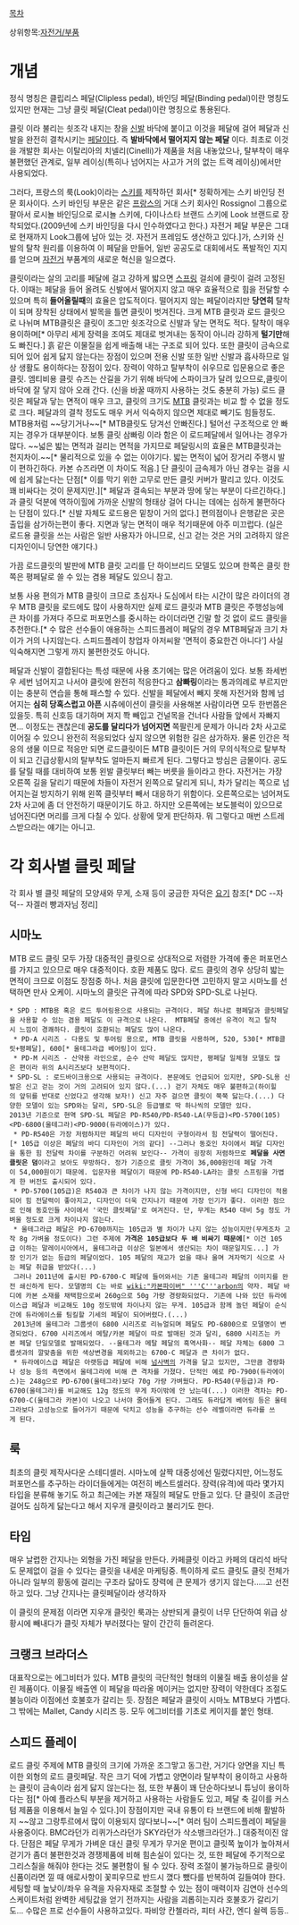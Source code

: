 [[목차]]

상위항목:[[자전거/부품]]

= 개념 =
정식 명칭은 클립리스 페달(Clipless pedal), 바인딩 페달(Binding pedal)이란 명칭도 있지만 현재는 그냥 클릿 페달(Cleat pedal)이란 명칭으로 통용된다.

클릿 이라 불리는 쇳조각 내지는 창을 [[신발]] 바닥에 붙이고 이것을 페달에 걸어 페달과 신발을 완전히 결착시키는 [[페달]]이다. 즉 '''발바닥에서 떨어지지 않는 페달''' 이다. 최초로 이것을 개발한 회사는 이탈리아의 치넬리(Cinelli)가 제품을 처음 내놓았으나, 탈부착이 매우 불편했던 관계로, 일부 레이싱(특히나 넘어지는 사고가 거의 없는 트랙 레이싱)에서만 사용되었다.

그러다, 프랑스의 룩(Look)이라는 [[스키]]를 제작하던 회사[* 정확하게는 스키 바인딩 전문 회사이다. 스키 바인딩 부문은 같은 [[프랑스]]의 거대 스키 회사인 Rossignol 그룹으로 팔아서 로시뇰 바인딩으로 로시뇰 스키에, 다이나스타 브랜드 스키에 Look 브랜드로 장착되었다.(2009년에 스키 바인딩을 다시 인수하였다고 한다.) 자전거 페달 부문은 그대로 현재까지 Look그룹에 남아 있는 것. 자전거 프레임도 생산하고 있다.]가, 스키와 신발의 탈착 원리를 이용하여 이 페달을 만들어, 일반 공공도로 대회에서도 폭발적인 지지를 얻으며 [[자전거]] 부품계의 새로운 혁신을 일으켰다.
 
클릿이라는 살의 고리를 페달에 걸고 강하게 밟으면 [[스프링]] 걸쇠에 클릿이 걸려 고정된다. 이때는 페달을 들어 올려도 신발에서 떨어지지 않고 매우 효율적으로 힘을 전달할 수 있으며 특히 '''들어올릴때'''의 효율은 압도적이다. 떨어지지 않는 페달이라지만 '''당연히''' 탈착이 되며 장착된 상태에서 발목을 틀면 클릿이 벗겨진다. 
크게 MTB 클릿과 로드 클릿으로 나뉘며 MTB클릿은 클릿이 조그만 쇳조각으로 신발과 닿는 면적도 적다. 탈착이 매우 용이하며[* 아무리 세게 장력을 조여도 제대로 벗겨내는 동작이 아니라 강하게 '''털기만'''해도 빠진다.] 흙 같은 이물질을 쉽게 배출해 내는 구조로 되어 있다. 또한 클릿이 금속으로 되어 있어 쉽게 닳지 않는다는 장점이 있으며 전용 신발 또한 일반 신발과 흡사하므로 일상 생활도 용이하다는 장점이 있다. 장력이 약하고 탈부착이 쉬우므로 입문용으로 좋은 클릿. 엠티비용 클릿 슈즈는 산길을 가기 위해 바닥에 스파이크가 달려 있으므로,클릿이 바닥에 잘 닿지 않아 오래 간다. (신을 바꿀 때까지 사용하는 것도 충분히 가능)
로드 클릿은 페달과 닿는 면적이 매우 크고, 클릿의 크기도 [[MTB]] 클릿과는 비교 할 수 없을 정도로 크다. 페달과의 결착 정도도 매우 커서 익숙하지 않으면 제대로 빼기도 힘들정도. MTB용처럼 ~~당기거나~~[* MTB클릿도 당겨선 안빠진다.] 털어선 구조적으로 안 빠지는 경우가 대부분이다. 보통 클릿 삼빠링 이라 함은 이 로드페달에서 일어나는 경우가 많다. ~~넓은 밟는 면적과 걸리는 면적을 가지므로 페달링시의 효율은 MTB클릿과는 천지차이.~~[* 물리적으로 있을 수 없는 이야기다. 밟는 면적이 넓어 장거리 주행시 발이 편하긴하다. 카본 슈즈라면 이 차이도 적음.] 단 클릿이 금속제가 아닌 경우는 걸을 시에 쉽게 닳는다는 단점[* 이를 막기 위한 고무로 만든 클릿 커버가 팔리고 있다. 이것도 꽤 비싸다는 것이 문제지만.][* 페달과 결속되는 부분과 땅에 닿는 부분이 다르긴하다.]과 클릿 덕분에 역하이힐에 가까운 신발의 형태상 걸어 다니는 데에는 심하게 불편하다는 단점이 있다.[* 신발 자체도 로드용은 밑창이 거의 없다.] 편의점이나 은행같은 곳은 출입을 삼가하는편이 좋다. 지면과 닿는 면적이 매우 적기때문에 아주 미끄럽다. (실은 로드용 클릿을 쓰는 사람은 일반 사용자가 아니므로, 신고 걷는 것은 거의 고려하지 않은 디자인이니 당연한 얘기다.)

가끔 로드클릿의 발판에 MTB 클릿 고리를 단 하이브리드 모델도 있으며 한쪽은 클릿 한쪽은 평페달로 쓸 수 있는 겸용 페달도 있으니 참고.

보통 사용 편의가 MTB 클릿이 크므로 초심자나 도심에서 타는 시간이 많은 라이더의 경우 MTB 클릿을 로드에도 많이 사용하지만 실제 로드 클릿과 MTB 클릿은 주행성능에 큰 차이를 가져다 주므로 퍼포먼스를 중시하는 라이더라면 긴말 할 것 없이 로드 클릿을 추천한다.[* 수 많은 선수들이 애용하는 스피드플레이 페달의 경우 MTB페달과 크기 차이가 거의 나지않는다. 스피드플레이 창업자 아저씨왈 '면적이 중요한건 아니다'] 사실 익숙해지면 그렇게 까지 불편한것도 아니다.

페달과 신발이 결합된다는 특성 때문에 사용 초기에는 많은 어려움이 있다. 보통 좌세번 우 세번 넘어지고 나서야 클릿에 완전히 적응한다고 '''삼빠링'''이라는 통과의례로 부르지만 이는 충분히 연습을 통해 패스할 수 있다. 신발을 페달에서 빼지 못해 자전거와 함께 넘어지는 '''심히 당혹스럽고 아픈''' 시츄에이션이 클릿을 사용해본 사람이라면 모두 한번쯤은 있을듯. 특히 신호등 대기하며 져지 쫙 빼입고 건널목을 건너다 사람들 앞에서 자빠지면...  이정도는 괜찮은데 '''공도를 달리다가 넘어지면''' 쪽팔린게 문제가 아니라 2차 사고로 이어질 수 있으니 완전히 적응되었다 싶지 않으면 위험한 길은 삼가하자. 물론 인간은 적응의 생물 이므로 적응만 되면 로드클릿이든 MTB 클릿이든 거의 무의식적으로 탈부착이 되고 긴급상황시의 탈부착도 얼마든지 빠르게 된다. 그렇다고 방심은 금물이다.
공도를 달릴 때를 대비하여 보통 왼발 클릿부터 빼는 버릇을 들이라고 한다. 자전거는 가장 오른쪽 길을 달리기 때문에 차들이 자전거 왼쪽으로 달리게 되니, 차가 달리는 쪽으로 넘어지는걸 방지하기 위해 왼쪽 클릿부터 빼서 대응하기 위함이다. 오른쪽으로는 넘어져도 2차 사고에 좀 더 안전하기 때문이기도 하고. 하지만 오른쪽에는 보도블럭이 있으므로 넘어진다면 머리를 크게 다칠 수 있다. 상황에 맞게 판단하자. 뭐 그렇다고 매번 스트레스받으라는 얘기는 아니고.

= 각 회사별 클릿 페달 =
각 회사 별 클릿 페달의 모양새와 무게, 소재 등이 궁금한 자덕은 [http://gall.dcinside.com/bicycle/589825 요기] 참조[* DC --자덕-- 자겔러 빵과자님 정리]
== 시마노 ==
MTB 로드 클릿 모두 가장 대중적인 클릿으로 상대적으로 저렴한 가격에 좋은 퍼포먼스를 가지고 있으므로 매우 대중적이다. 호환 제품도 많다. 로드 클릿의 경우 상당히 밟는 면적이 크므로 이점도 장점중 하나. 처음 클릿에 입문한다면 고민하지 말고 시마노를 선택하면 만사 오케이. 시마노의 클릿은 규격에 따라 SPD와 SPD-SL로 나뉜다.
 * SPD : MTB용 혹은 로드 투어링용으로 사용되는 규격이다. 페달 하나로 평페달과 클릿페달을 사용할 수 있는 겸용 페달도 이 규격으로 나온다.  MTB페달 중에선 유격이 적고 탈착시 느낌이 경쾌하다. 클릿이 호환되는 페달도 많이 나온다.
  * PD-A 시리즈 - 다용도 및 투어링 용으로, MTB 클릿을 사용하며, 520, 530[* MTB클릿+평페달], 600[* 울테그라급 베어링]이 있다.
  * PD-M 시리즈 - 산약용 라인으로, 순수 산악 페달도 많지만, 평페달 일체형 모델도 많은 편이라 위의 A시리즈보다 보편적이다.
 * SPD-SL : 로드바이크용으로 사용되는 규격이다. 본문에도 언급되어 있지만, SPD-SL용 신발은 신고 걷는 것이 거의 고려되어 있지 않다.(...) 걷기 자체도 매우 불편하고(하이힐의 앞뒤를 반대로 신었다고 생각해 보자!) 신고 자주 걸으면 클릿이 쭉쭉 닳는다.(...) 다양한 모델이 있는 SPD와는 달리, SPD-SL은 등급별로 딱 하나씩의 모델만 있다. 
 2013년 기준으로 현역 SPD-SL 페달은 PD-R540/PD-R540-LA(무등급)<PD-5700(105)<PD-6800(울테그라)<PD-9000(듀라에이스)가 있다.
  * PD-R540은 가장 저렴하지만 페달의 바디 디자인이 구형이라서 힘 전달력이 떨어진다.[* 105급 이상은 페달의 바디 디자인이 거의 같다] --그러나 동호인 차이에서 페달 디자인을 통한 힘 전달력 차이를 구분하긴 어려워 보인다-- 가격이 굉장히 저렴하므로 '''페달을 사면 클릿은 덤'''이라고 보아도 무방하다. 정가 기준으로 클릿 가격이 36,000원인데 페달 가격이 54,000원이기 때문에. 입문자용 페달이기 때문에 PD-R540-LA라는 클릿 스프링을 가볍게 한 버전도 출시되어 있다.
  * PD-5700(105급)은 R540과 큰 차이가 나지 않는 가격이지만, 신형 바디 디자인이 적용되어 힘 전달력이 좋아지고, 디자인이 더욱 간지나기 때문에 가장 인기가 좋다. 이러한 점으로 인해 동호인들 사이에서 '국민 클릿페달'로 여겨진다. 단, 무게는 R540 대비 5g 정도 가벼울 정도로 크게 차이나지 않는다.
  * 울테그라급 페달은 PD-6700까지는 105급과 별 차이가 나지 않는 성능이지만(무게조차 고작 8g 가벼울 정도이다) 그런 주제에 '''가격은 105급보다 두 배 비싸기 때문에'''[* 이건 105급 이하는 말레이시아에서, 울테그라급 이상은 일본에서 생산되는 차이 때문일지도...] 가장 인기가 없는 등급의 페달이었다. 105 페달의 재고가 없을 때나 울며 겨자먹기 식으로 사는 페달 취급을 받았다(...)
  그러나 2011년에 출시된 PD-6700-C 페달에 들어와서는 기존 울테그라 페달의 이미지를 완전 쇄신하게 된다. 모델명의 C는 바로 [[wiki:"카본파이버" '''C'''arbon]]의 약자. 페달 바디에 카본 소재를 채택함으로써 260g으로 50g 가량 경량화되었다. 기존에 나와 있던 듀라에이스급 페달과 비교해도 10g 정도밖에 차이나지 않는 무게. 105급과 함께 놀던 페달이 순식간에 듀라에이스를 팀킬할 기세의 페달이 되어버렸다.(...)
  2013년에 울테그라 그룹셋이 6800 시리즈로 리뉴얼되며 페달도 PD-6800으로 모델명이 변경되었다. 6700 시리즈에서 메탈/카본 페달이 따로 발매된 것과 달리, 6800 시리즈는 카본 페달 단일모델로 발매되었다. --울테그라 메탈 페달의 흑역사화-- 페달 자체는 6800 그룹셋과의 깔맞춤을 위한 색상변경을 제외하고는 6700-C 페달과 큰 차이가 없다.
  * 듀라에이스급 페달은 아랫등급 페달에 비해 [[넘사벽]]의 가격을 달고 있지만, 그만큼 경량화나 성능 등의 측면에서 울테그라에 비해 큰 격차를 가졌다. 단적인 예로 PD-7900(듀라에이스)는 248g으로 PD-6700(울테그라)보다 70g 가량 가벼웠다. PD-R540(무등급)과 PD-6700(울테그라)를 비교해도 12g 정도의 무게 차이밖에 안 났는데(...) 이러한 격차는 PD-6700-C(울테그라 카본)이 나오고 나서야 줄어들게 된다. 그래도 듀라답게 베어링 등은 울테그라보다 고성능으로 들어가기 때문에 닥치고 성능을 추구하는 선수 레벨이라면 듀라를 쓰게 된다.

== 룩 ==
최초의 클릿 제작사다운 스테디셀러. 시마노에 살짝 대중성에선 밀렸다지만, 어느정도 퍼포먼스를 추구하는 라이더들에게는 여전히 베스트셀러다. 장력(유격)에 따라 몇가지 타입을 분류해 놓기도 하고 최근에는 카본 재질의 페달도 만들고 있다. 단 클릿이 조금만 걸어도 심하게 닳는다고 해서 지우개 클릿이라고 불리기도 한다. 

== 타임 ==
매우 날렵한 간지나는 외형을 가진 페달을 만든다. 카페클릿 이라고 카페의 대리석 바닥도 문제없이 걸을 수 있다는 클릿을 내세운 마케팅중. 특이하게 로드 클릿도 클릿 전체가 아니라 일부의 황동에 걸리는 구조라 닳아도 장력에 큰 문제가 생기지 않는다.....고 선전하고 있다. 그냥 간지나는 클릿페달이라 생각하자

이 클릿의 문제점 이라면 지우개 클릿인 룩과는 상반되게 클릿이 너무 단단하여 위급 상황시에 빼내다가 클릿 자체가 부러졌다는 말이 간간히 들려온다. 

== 크랭크 브라더스 ==
대표작으로는 에그비터가 있다. MTB 클릿의 극단적인 형태의 이물질 배출 용이성을 살린 제품이다. 이물질 배출엔 이 페달을 따라올 메이커는 없지만 장력이 약한데다 조절도 불능이라 이점에선 호불호가 갈리는 듯. 장점은 페달과 클릿이 시마노 MTB보다 가볍다. 그 밖에는 Mallet, Candy 시리즈 등. 모두 에그비터를 기초로 케이지를 붙인 형태.

== 스피드 플레이 ==
로드 클릿 주제에 MTB 클릿의 크기에 가까운 조그맣고 동그란, 거기다 양면을 지닌 특이한 외형의 로드 클릿페달. 작은 크기 덕에 가볍고 양면이라 탈부착이 용이하고 사용하는 클릿이 금속이라 쉽게 닳지 않는다는 점, 또한 부품이 꽤 단순하다보니 튜닝이 용이하다는 점[* 아예 플라스틱 부분을 제거하고 사용하는 사람들도 있고, 페달 축 길이를 커스텀 제품을 이용해서 늘일 수 있다.]이 장점이지만 국내 유통이 타 브랜드에 비해 활발하지 ~~않고 그랑투르에서 많이 이용되지 않다보니~~[* 여러 팀이 스피드플레이 페달을 사용중이다. BMC라던가 리퀴가스라던가 SKY라던가 삭소뱅크라던가..] 대중적이진 않다.
단점은 페달 무게가 가벼운 대신 클릿 무게가 무거운 편이고 클릿쪽 높이가 높아져서 걷기가 좀더 불편한것과 경쟁제품에 비해 힘손실이 있다는 것, 또한 페달에 주기적으로 그리스칠을 해줘야 한다는 것도 불편함이 될 수 있다. 장력 조절이 불가능하므로 클릿이 신품이라면 낄 때 애로사항이 꽃피우므로 반드시 꼈다 뺐다를 반복하여 길들여야 한다.
세팅할 때 높낮이/좌우 유격을 자유자재로 조절할 수 있는 점이 매력이자 김연아 선수의 스케이트처럼 완벽한 세팅값을 얻기 전까지는 사람을 괴롭히는지라 호불호가 갈리기도... 수많은 프로 선수들이 사용하고있다.  파비앙 칸첼라라, 피터 사간,  엔디 쉴렉 등등..


